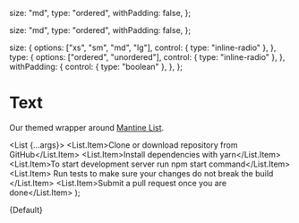 
  size: "md",
  type: "ordered",
  withPadding: false,
};

  size: "md",
  type: "ordered",
  withPadding: false,
};

  size: {
    options: ["xs", "sm", "md", "lg"],
    control: { type: "inline-radio" },
  },
  type: {
    options: ["ordered", "unordered"],
    control: { type: "inline-radio" },
  },
  withPadding: {
    control: { type: "boolean" },
  },
};

<Meta
  title="Typography/List"
  component={Text}
  args={args}
  argTypes={argTypes}
/>

# Text

Our themed wrapper around [Mantine List](https://v6.mantine.dev/core/List/).

  <List {...args}>
    <List.Item>Clone or download repository from GitHub</List.Item>
    <List.Item>Install dependencies with yarn</List.Item>
    <List.Item>To start development server run npm start command</List.Item>
    <List.Item>
      Run tests to make sure your changes do not break the build
    </List.Item>
    <List.Item>Submit a pull request once you are done</List.Item>
  </List>
);


<Canvas>
  <Story name="Default">{Default}</Story>
</Canvas>

